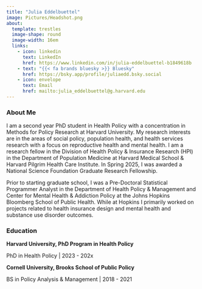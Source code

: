 ```yaml
---
title: "Julia Eddelbuettel"
image: Pictures/Headshot.png
about: 
  template: trestles
  image-shape: round
  image-width: 16em
  links:
    - icon: linkedin
      text: LinkedIn
      href: https://www.linkedin.com/in/julia-eddelbuettel-b1849618b
    - text: "{{< fa brands bluesky >}} Bluesky"
      href: https://bsky.app/profile/juliaedd.bsky.social
    - icon: envelope 
      text: Email
      href: mailto:julia_eddelbuettel@g.harvard.edu
---
```


### About Me

I am a second year PhD student in Health Policy with a concentration in Methods for Policy Research at Harvard University. My research interests are in the areas of social policy, population health, and health services research with a focus on reproductive health and mental health. I am a research fellow in the Division of Health Policy & Insurance Research (HPI) in the Department of Population Medicine at Harvard Medical School & Harvard Pilgrim Health Care Institute. In Spring 2025, I was awarded a National Science Foundation Graduate Research Fellowship.

Prior to starting graduate school, I was a Pre-Doctoral Statistical Programmer Analyst in the Department of Health Policy & Management and Center for Mental Health & Addiction Policy at the Johns Hopkins Bloomberg School of Public Health. While at Hopkins I primarily worked on projects related to health insurance design and mental health and substance use disorder outcomes. 

### Education

**Harvard University, PhD Program in Health Policy**

PhD in Health Policy \| 2023 - 202x

**Cornell University, Brooks School of Public Policy**

BS in Policy Analysis & Management \| 2018 - 2021
